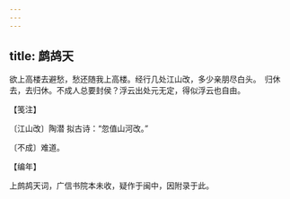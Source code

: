 ```yaml
---
---
---
```

title: 鹧鸪天
---







欲上高楼去避愁，愁还随我上高楼。经行几处江山改，多少亲朋尽白头。　归休去，去归休。不成人总要封侯？浮云出处元无定，得似浮云也自由。





【笺注】


〔江山改〕陶潜 拟古诗：“忽值山河改。”

〔不成〕难道。





【编年】


上鹧鸪天词，广信书院本未收，疑作于闽中，因附录于此。